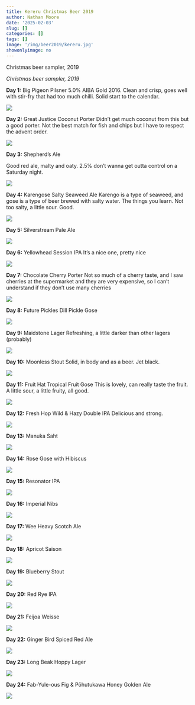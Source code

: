 ```yaml
---
title: Kereru Christmas Beer 2019
author: Nathan Moore
date: '2025-02-03'
slug: []
categories: []
tags: []
image: '/img/beer2019/kereru.jpg'
showonlyimage: no
---
```


Christmas beer sampler, 2019

<!--more-->

*Christmas beer sampler, 2019*

**Day 1:** Big Pigeon Pilsner 5.0% AIBA Gold 2016. Clean and crisp, goes well with stir-fry that had too much chilli. Solid start to the calendar.

![](/img/beer2019/1.jpg)

**Day 2:** Great Justice Coconut Porter Didn't get much coconut from this but a good porter. Not the best match for fish and chips but I have to respect the advent order.

![](/img/beer2019/2.jpg)

**Day 3:** Shepherd's Ale

Good red ale, malty and oaty. 2.5% don't wanna get outta control on a Saturday night.

![](/img/beer2019/3.jpg)

**Day 4:** Karengose Salty Seaweed Ale Karengo is a type of seaweed, and gose is a type of beer brewed with salty water. The things you learn. Not too salty, a little sour. Good.

![](/img/beer2019/4.jpg)

**Day 5:** Silverstream Pale Ale

![](/img/beer2019/5.jpg)

**Day 6:** Yellowhead Session IPA It's a nice one, pretty nice

![](/img/beer2019/6.jpg)

**Day 7:** Chocolate Cherry Porter Not so much of a cherry taste, and I saw cherries at the supermarket and they are very expensive, so I can't understand if they don't use many cherries

![](/img/beer2019/7.jpg)

**Day 8:** Future Pickles Dill Pickle Gose

![](/img/beer2019/8.jpg)

**Day 9:** Maidstone Lager Refreshing, a little darker than other lagers (probably)

![](/img/beer2019/9.jpg)

**Day 10:** Moonless Stout Solid, in body and as a beer. Jet black.

![](/img/beer2019/10.jpg)

**Day 11:** Fruit Hat Tropical Fruit Gose This is lovely, can really taste the fruit. A little sour, a little fruity, all good.

![](/img/beer2019/11.jpg)

**Day 12:** Fresh Hop Wild & Hazy Double IPA Delicious and strong.

![](/img/beer2019/12.jpg)

**Day 13:** Manuka Saht

![](/img/beer2019/13.jpg)

**Day 14:** Rose Gose with Hibiscus

![](/img/beer2019/14.jpg)

**Day 15:** Resonator IPA

![](/img/beer2019/15.jpg)

**Day 16:** Imperial Nibs

![](/img/beer2019/16.jpg)

**Day 17:** Wee Heavy Scotch Ale

![](/img/beer2019/17.jpg)

**Day 18:** Apricot Saison

![](/img/beer2019/18.jpg)

**Day 19:** Blueberry Stout

![](/img/beer2019/19.jpg)

**Day 20:** Red Rye IPA

![](/img/beer2019/20.jpg)

**Day 21:** Feijoa Weisse

![](/img/beer2019/21.jpg)

**Day 22:** Ginger Bird Spiced Red Ale

![](/img/beer2019/22.jpg)

**Day 23:** Long Beak Hoppy Lager

![](/img/beer2019/23.jpg)

**Day 24:** Fab-Yule-ous Fig & Pōhutukawa Honey Golden Ale

![](/img/beer2019/24.jpg)
